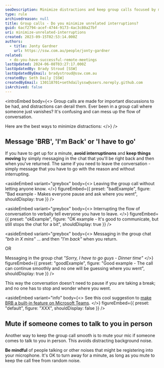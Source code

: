 ```yaml
---
seoDescription: Minimize distractions and keep group calls focused by messaging "BRB" or "I have to go" and muting your mic when interrupted.
type: rule
archivedreason: null
title: Group calls - Do you minimize unrelated interruptions?
guid: 6acf2794-acef-4744-9173-4ac3c80a27bf
uri: minimize-unrelated-interruptions
created: 2023-09-15T02:53:14.000Z
authors:
  - title: Jonty Gardner
    url: https://ssw.com.au/people/jonty-gardner
related:
  - do-you-have-successful-remote-meetings
lastUpdated: 2024-06-08T03:27:17.000Z
lastUpdatedBy: Brady Stroud [SSW]
lastUpdatedByEmail: bradystroud@ssw.com.au
createdBy: Seth Daily [SSW]
createdByEmail: 130118701+sethdailyssw@users.noreply.github.com
isArchived: false
---
```


<introEmbed
  body={<>
Group calls are made for important discussions to be had, and distractions can derail them. Ever been in a group call where someone just vanishes? It's confusing and can mess up the flow of conversation.

Here are the best ways to minimize distractions:
  </>}
/>
## Message 'BRB', 'I'm Back' or 'I have to go'

If you have to get up for a minute, **avoid interruptinons** and **keep things moving** by simply messaging in the chat that you'll be right back and then when you've returned. The same if you need to leave the conversation - simply message that you have to go with the reason and without interrupting.


<asideEmbed
  variant="greybox"
  body={<>
    Leaving the group call without letting anyone know.
  </>}
  figureEmbed={{
    preset: "badExample",
    figure: "Bad example - Makes everyone pause and ask where you went",
    shouldDisplay: true
  }}
/>



<asideEmbed
  variant="greybox"
  body={<>
    Interrupting the flow of conversation to verbally tell everyone you have to leave.
  </>}
  figureEmbed={{
    preset: "okExample",
    figure: "OK example - It's good to communicate, but still stops the chat for a bit",
    shouldDisplay: true
  }}
/>



<asideEmbed
  variant="greybox"
  body={<>
    Messaging in the group chat _"brb in X mins"_ ...
and then _"I’m back"_ when you return.

OR

Messaging in the group chat _"Sorry, I have to go guys - Dinner time"_
  </>}
  figureEmbed={{
    preset: "goodExample",
    figure: "Good example - The call can continue smoothly and no one will be guessing where you went",
    shouldDisplay: true
  }}
/>


This way the conversation doesn't need to pause if you are taking a break; and no one has to stop and wonder where you went.


<asideEmbed
  variant="info"
  body={<>
    See this cool suggestion to [make BRB a built-in feature on Microsoft Teams](https://prezi.com/p/bkbhsl8nznys/brb-on-teams).
  </>}
  figureEmbed={{
    preset: "default",
    figure: "XXX",
    shouldDisplay: false
  }}
/>


## Mute if someone comes to talk to you in person

Another way to keep the group call smooth is to mute your mic if someone comes to talk to you in person. This avoids distracting background noise.

**Be mindful** of people talking or other noises that might be registering into your microphone. It's OK to turn away for a minute, as long as you mute to keep the call free from random noise.
